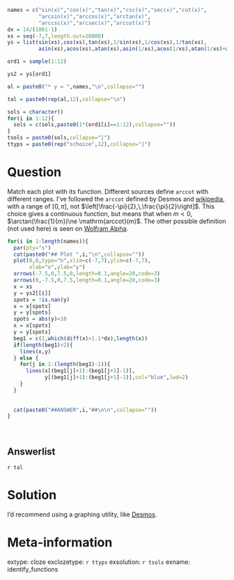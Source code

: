 ```r
names = c("sin(x)","cos(x)","tan(x)","csc(x)","sec(x)","cot(x)",
          "arcsin(x)","arccos(x)","arctan(x)",
          "arccsc(x)","arcsec(x)","arccot(x)")
dx = 14/(1001-1)
xs = seq(-7,7,length.out=10000)
ys = list(sin(xs),cos(xs),tan(xs),1/sin(xs),1/cos(xs),1/tan(xs),
          asin(xs),acos(xs),atan(xs),asin(1/xs),acos(1/xs),atan(1/xs)+abs(sign(xs)-1)/2*pi)

ord1 = sample(1:12)

ys2 = ys[ord1]

al = paste0("* y = ",names,"\n",collapse="")

tal = paste0(rep(al,12),collapse="\n")

sols = character()
for(i in 1:12){
  sols = c(sols,paste0(1*(ord1[i]==1:12),collapse=""))
}
tsols = paste0(sols,collapse="|")
ttyps = paste0(rep("schoice",12),collapse="|")
```

Question
========

Match each plot with its function. Different sources define `arccot` with different ranges. I've followed the `arccot` defined by Desmos and [wikipedia](https://en.wikipedia.org/wiki/Inverse_trigonometric_functions#Relationships_among_the_inverse_trigonometric_functions), with a range of $\left[0,\pi\right]$, not $\left[\frac{-\pi}{2},\,\frac{\pi}{2}\right]$. This choice gives a continuous function, but means that when $m<0$, $\arctan(\frac{1}{m})\ne \mathrm{arccot}(m)$. The other possible definition (not used here) is seen on [Wolfram Alpha](https://www.wolframalpha.com/input/?i=arccot+x).


```r
for(i in 1:length(names)){
  par(pty="s")
  cat(paste0("## Plot ",i,"\n",collapse=""))
  plot(0,0,type="n",xlim=c(-7,7),ylim=c(-7,7),
       xlab="x",ylab="y")
  arrows(-7.5,0,7.5,0,length=0.1,angle=20,code=3)
  arrows(0,-7.5,0,7.5,length=0.1,angle=20,code=3)
  x = xs
  y = ys2[[i]]
  spots = !is.nan(y)
  x = x[spots]
  y = y[spots]
  spots = abs(y)<10
  x = x[spots]
  y = y[spots]
  beg1 = c(1,which(diff(x)>1.1*dx),length(x))
  if(length(beg1)<2){
    lines(x,y)
  } else {
    for(j in 1:(length(beg1)-1)){
      lines(x[(beg1[j]+1):(beg1[j+1]-1)],
            y[(beg1[j]+1):(beg1[j+1]-1)],col="blue",lwd=2)
    }
  }
  
  
  cat(paste0("##ANSWER",i,"##\n\n",collapse=""))
}
```
\

Answerlist
--------

`r tal`



Solution
========

I'd recommend using a graphing utility, like [Desmos](https://www.desmos.com/calculator).

<!-- Here are the solutions: -->

<!-- ```{r,echo=F,fig.dim=c(5,5),results='asis'} -->
<!-- for(i in 1:length(names)){ -->
<!--   par(pty="s") -->
<!--   cat(paste0("### Plot ",i,"\n",collapse="")) -->
<!--   plot(0,0,type="n",xlim=c(-7,7),ylim=c(-7,7), -->
<!--        xlab="x",ylab="y") -->
<!--   arrows(-7.5,0,7.5,0,length=0.1,angle=20,code=3) -->
<!--   arrows(0,-7.5,0,7.5,length=0.1,angle=20,code=3) -->
<!--   x = xs -->
<!--   y = ys2[[i]] -->
<!--   spots = !is.nan(y) -->
<!--   x = x[spots] -->
<!--   y = y[spots] -->
<!--   spots = abs(y)<10 -->
<!--   x = x[spots] -->
<!--   y = y[spots] -->
<!--   beg1 = c(1,which(diff(x)>1.1*dx),length(x)) -->
<!--   if(length(beg1)<2){ -->
<!--     lines(x,y) -->
<!--   } else { -->
<!--     for(j in 1:(length(beg1)-1)){ -->
<!--       lines(x[(beg1[j]+1):(beg1[j+1]-1)], -->
<!--             y[(beg1[j]+1):(beg1[j+1]-1)],col="blue",lwd=2) -->
<!--     } -->
<!--   } -->

<!--   cat("\n") -->
<!--   cat("y = ") -->
<!--   cat(names[ord1[i]]) -->
<!--   cat("\n\n") -->
<!-- } -->
<!-- ``` -->
<!-- \ -->




Meta-information
============
extype: cloze
exclozetype: `r ttyps`
exsolution: `r tsols`
exname: identify_functions